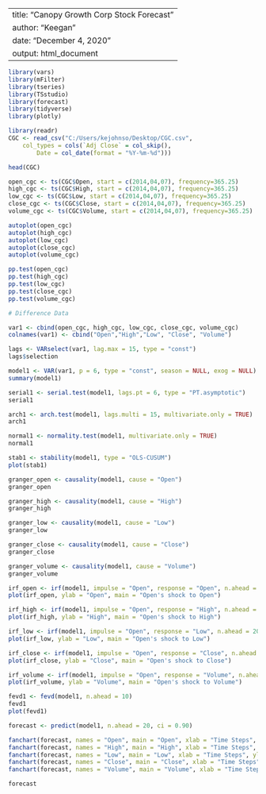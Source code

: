 
---
title: "Canopy Growth Corp Stock Forecast"
author: "Keegan"
date: "December 4, 2020"
output: html_document
---

```r
library(vars)
library(mFilter)
library(tseries)
library(TSstudio)
library(forecast)
library(tidyverse)
library(plotly)
```
```r
library(readr)
CGC <- read_csv("C:/Users/kejohnso/Desktop/CGC.csv", 
    col_types = cols(`Adj Close` = col_skip(), 
        Date = col_date(format = "%Y-%m-%d")))
```

```r
head(CGC)
```

```r
open_cgc <- ts(CGC$Open, start = c(2014,04,07), frequency=365.25)
high_cgc <- ts(CGC$High, start = c(2014,04,07), frequency=365.25)
low_cgc <- ts(CGC$Low, start = c(2014,04,07), frequency=365.25)
close_cgc <- ts(CGC$Close, start = c(2014,04,07), frequency=365.25)
volume_cgc <- ts(CGC$Volume, start = c(2014,04,07), frequency=365.25)
```

```r
autoplot(open_cgc)
autoplot(high_cgc)
autoplot(low_cgc)
autoplot(close_cgc)
autoplot(volume_cgc)
```

```r
pp.test(open_cgc)
pp.test(high_cgc)
pp.test(low_cgc)
pp.test(close_cgc)
pp.test(volume_cgc)
```

```r
# Difference Data
```

```r
var1 <- cbind(open_cgc, high_cgc, low_cgc, close_cgc, volume_cgc)
colnames(var1) <- cbind("Open","High","Low", "Close", "Volume")
```

```r
lags <- VARselect(var1, lag.max = 15, type = "const")
lags$selection
```

```r
model1 <- VAR(var1, p = 6, type = "const", season = NULL, exog = NULL) 
summary(model1)
```

```r
serial1 <- serial.test(model1, lags.pt = 6, type = "PT.asymptotic")
serial1
```

```r
arch1 <- arch.test(model1, lags.multi = 15, multivariate.only = TRUE)
arch1
```

```r
normal1 <- normality.test(model1, multivariate.only = TRUE)
normal1
```

```r
stab1 <- stability(model1, type = "OLS-CUSUM")
plot(stab1)
```

```r
granger_open <- causality(model1, cause = "Open")
granger_open

granger_high <- causality(model1, cause = "High")
granger_high

granger_low <- causality(model1, cause = "Low")
granger_low

granger_close <- causality(model1, cause = "Close")
granger_close

granger_volume <- causality(model1, cause = "Volume")
granger_volume
```

```r
irf_open <- irf(model1, impulse = "Open", response = "Open", n.ahead = 20, boot = TRUE)
plot(irf_open, ylab = "Open", main = "Open's shock to Open")

irf_high <- irf(model1, impulse = "Open", response = "High", n.ahead = 20, boot = TRUE)
plot(irf_high, ylab = "High", main = "Open's shock to High")

irf_low <- irf(model1, impulse = "Open", response = "Low", n.ahead = 20, boot = TRUE)
plot(irf_low, ylab = "Low", main = "Open's shock to Low")

irf_close <- irf(model1, impulse = "Open", response = "Close", n.ahead = 20, boot = TRUE)
plot(irf_close, ylab = "Close", main = "Open's shock to Close")

irf_volume <- irf(model1, impulse = "Open", response = "Volume", n.ahead = 20, boot = TRUE)
plot(irf_volume, ylab = "Volume", main = "Open's shock to Volume")
```

```r
fevd1 <- fevd(model1, n.ahead = 10)
fevd1
plot(fevd1)
```

```r
forecast <- predict(model1, n.ahead = 20, ci = 0.90)

fanchart(forecast, names = "Open", main = "Open", xlab = "Time Steps", ylab = "Open")
fanchart(forecast, names = "High", main = "High", xlab = "Time Steps", ylab = "High")
fanchart(forecast, names = "Low", main = "Low", xlab = "Time Steps", ylab = "Low")
fanchart(forecast, names = "Close", main = "Close", xlab = "Time Steps", ylab = "Close")
fanchart(forecast, names = "Volume", main = "Volume", xlab = "Time Steps", ylab = "Volume")

forecast
```


